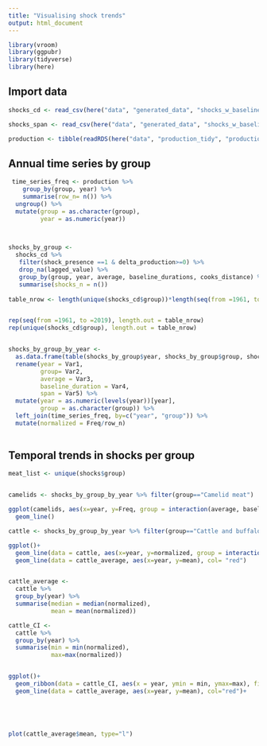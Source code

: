 ```yaml
---
title: "Visualising shock trends"
output: html_document
---
```


```r
library(vroom)
library(ggpubr)
library(tidyverse)
library(here) 

```

## Import data
```r

shocks_cd <- read_csv(here("data", "generated_data", "shocks_w_baselines_cooks_distance.csv"))

shocks_span <- read_csv(here("data", "generated_data", "shocks_w_baselines_span.csv"))

production <- tibble(readRDS(here("data", "production_tidy", "production_wo_former_nations.rds"))) %>% ungroup()

```


## Annual time series by group
```r


 time_series_freq <- production %>% 
    group_by(group, year) %>% 
    summarise(row_n= n()) %>% 
  ungroup() %>% 
  mutate(group = as.character(group),
         year = as.numeric(year))
 


shocks_by_group <- 
  shocks_cd %>% 
   filter(shock_presence ==1 & delta_production>=0) %>% 
   drop_na(lagged_value) %>% 
   group_by(group, year, average, baseline_durations, cooks_distance) %>% 
   summarise(shocks_n = n())
 
table_nrow <- length(unique(shocks_cd$group))*length(seq(from =1961, to =2019))*length(c("mean", "median"))*length(seq(from=0.4, to=0.8, by=0.1))*length(unique(shocks_cd$baseline_durations))


rep(seq(from =1961, to =2019), length.out = table_nrow)
rep(unique(shocks_cd$group), length.out = table_nrow)


shocks_by_group_by_year <- 
  as.data.frame(table(shocks_by_group$year, shocks_by_group$group, shocks_by_group$average,shocks_by_group$baseline_durations, shocks_by_group$cooks_distance)) %>% 
  rename(year = Var1,
         group= Var2, 
         average = Var3,
         baseline_duration = Var4,
         span = Var5) %>% 
  mutate(year = as.numeric(levels(year))[year],
         group = as.character(group)) %>% 
  left_join(time_series_freq, by=c("year", "group")) %>% 
  mutate(normalized = Freq/row_n)
              
```
## Temporal trends in shocks per group
```r

meat_list <- unique(shocks$group)


camelids <- shocks_by_group_by_year %>% filter(group=="Camelid meat")

ggplot(camelids, aes(x=year, y=Freq, group = interaction(average, baseline_duration, cooks_D)))+
  geom_line()

cattle <- shocks_by_group_by_year %>% filter(group=="Cattle and buffalo meat")

ggplot()+
  geom_line(data = cattle, aes(x=year, y=normalized, group = interaction(average, baseline_duration, span)))+
  geom_line(data = cattle_average, aes(x=year, y=mean), col= "red")


cattle_average <- 
  cattle %>% 
  group_by(year) %>% 
  summarise(median = median(normalized),
            mean = mean(normalized))

cattle_CI <- 
  cattle %>% 
  group_by(year) %>% 
  summarise(min = min(normalized),
            max=max(normalized))


ggplot()+
  geom_ribbon(data = cattle_CI, aes(x = year, ymin = min, ymax=max), fill= "grey50")+
  geom_line(data = cattle_average, aes(x=year, y=mean), col="red")+
  




plot(cattle_average$mean, type="l")

```

